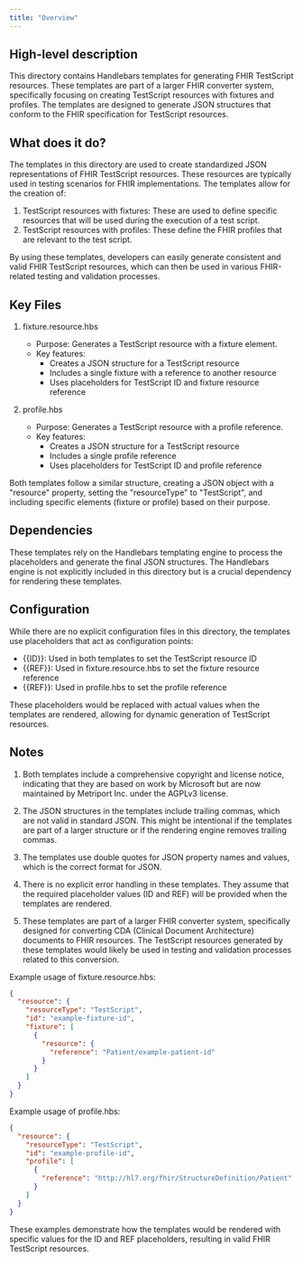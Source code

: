 ```yaml
---
title: "Overview"
---
```


## High-level description
This directory contains Handlebars templates for generating FHIR TestScript resources. These templates are part of a larger FHIR converter system, specifically focusing on creating TestScript resources with fixtures and profiles. The templates are designed to generate JSON structures that conform to the FHIR specification for TestScript resources.

## What does it do?
The templates in this directory are used to create standardized JSON representations of FHIR TestScript resources. These resources are typically used in testing scenarios for FHIR implementations. The templates allow for the creation of:

1. TestScript resources with fixtures: These are used to define specific resources that will be used during the execution of a test script.
2. TestScript resources with profiles: These define the FHIR profiles that are relevant to the test script.

By using these templates, developers can easily generate consistent and valid FHIR TestScript resources, which can then be used in various FHIR-related testing and validation processes.

## Key Files

1. fixture.resource.hbs
   - Purpose: Generates a TestScript resource with a fixture element.
   - Key features:
     - Creates a JSON structure for a TestScript resource
     - Includes a single fixture with a reference to another resource
     - Uses placeholders for TestScript ID and fixture resource reference

2. profile.hbs
   - Purpose: Generates a TestScript resource with a profile reference.
   - Key features:
     - Creates a JSON structure for a TestScript resource
     - Includes a single profile reference
     - Uses placeholders for TestScript ID and profile reference

Both templates follow a similar structure, creating a JSON object with a "resource" property, setting the "resourceType" to "TestScript", and including specific elements (fixture or profile) based on their purpose.

## Dependencies
These templates rely on the Handlebars templating engine to process the placeholders and generate the final JSON structures. The Handlebars engine is not explicitly included in this directory but is a crucial dependency for rendering these templates.

## Configuration
While there are no explicit configuration files in this directory, the templates use placeholders that act as configuration points:

- {{ID}}: Used in both templates to set the TestScript resource ID
- {{REF}}: Used in fixture.resource.hbs to set the fixture resource reference
- {{REF}}: Used in profile.hbs to set the profile reference

These placeholders would be replaced with actual values when the templates are rendered, allowing for dynamic generation of TestScript resources.

## Notes
1. Both templates include a comprehensive copyright and license notice, indicating that they are based on work by Microsoft but are now maintained by Metriport Inc. under the AGPLv3 license.

2. The JSON structures in the templates include trailing commas, which are not valid in standard JSON. This might be intentional if the templates are part of a larger structure or if the rendering engine removes trailing commas.

3. The templates use double quotes for JSON property names and values, which is the correct format for JSON.

4. There is no explicit error handling in these templates. They assume that the required placeholder values (ID and REF) will be provided when the templates are rendered.

5. These templates are part of a larger FHIR converter system, specifically designed for converting CDA (Clinical Document Architecture) documents to FHIR resources. The TestScript resources generated by these templates would likely be used in testing and validation processes related to this conversion.

Example usage of fixture.resource.hbs:

```json
{
  "resource": {
    "resourceType": "TestScript",
    "id": "example-fixture-id",
    "fixture": [
      {
        "resource": {
          "reference": "Patient/example-patient-id"
        }
      }
    ]
  }
}
```

Example usage of profile.hbs:

```json
{
  "resource": {
    "resourceType": "TestScript",
    "id": "example-profile-id",
    "profile": [
      {
        "reference": "http://hl7.org/fhir/StructureDefinition/Patient"
      }
    ]
  }
}
```

These examples demonstrate how the templates would be rendered with specific values for the ID and REF placeholders, resulting in valid FHIR TestScript resources.